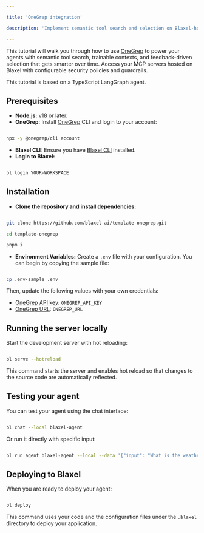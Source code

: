 ```yaml
---

title: 'OneGrep integration'

description: 'Implement semantic tool search and selection on Blaxel-hosted MCP servers using OneGrep.'

---
```


This tutorial will walk you through how to use [OneGrep](https://www.onegrep.dev/) to power your agents with semantic tool search, trainable contexts, and feedback-driven selection that gets smarter over time. Access your MCP servers hosted on Blaxel with configurable security policies and guardrails.

<Tip>This tutorial is based on a TypeScript LangGraph agent.</Tip>

## **Prerequisites**

- **Node.js:** v18 or later.
- **OneGrep**: Install [OneGrep](https://github.com/OneGrep/typescript-sdk) CLI and login to your account:

```bash

npx -y @onegrep/cli account

```

- **Blaxel CLI:** Ensure you have [Blaxel CLI](../../cli-reference/introduction) installed.
- **Login to Blaxel:**

```bash

bl login YOUR-WORKSPACE

```

## **Installation**

- **Clone the repository and install dependencies:**

```bash

git clone https://github.com/blaxel-ai/template-onegrep.git

cd template-onegrep

pnpm i

```

- **Environment Variables:** Create a `.env` file with your configuration. You can begin by copying the sample file:

```bash

cp .env-sample .env

```

Then, update the following values with your own credentials:

- [OneGrep API key](https://onegrep.dev): `ONEGREP_API_KEY`
- [OneGrep URL](https://onegrep.dev): `ONEGREP_URL`

## **Running the server locally**

Start the development server with hot reloading:

```bash

bl serve --hotreload

```

<Tip>This command starts the server and enables hot reload so that changes to the source code are automatically reflected.</Tip>

## **Testing your agent**

You can test your agent using the chat interface:

```bash

bl chat --local blaxel-agent

```

Or run it directly with specific input:

```bash

bl run agent blaxel-agent --local --data '{"input": "What is the weather in Paris?"}'

```

## **Deploying to Blaxel**

When you are ready to deploy your agent:

```bash

bl deploy

```

<Tip>This command uses your code and the configuration files under the `.blaxel` directory to deploy your application.</Tip>